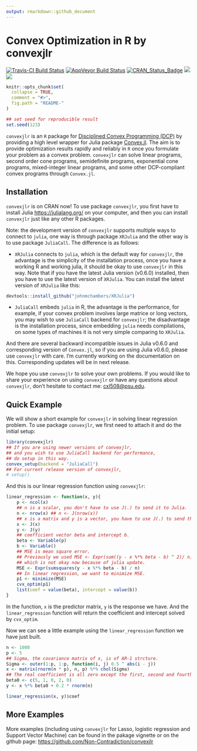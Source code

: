 ```yaml
---
output: rmarkdown::github_document
---
```


<!-- README.md is generated from README.Rmd. Please edit that file -->

# Convex Optimization in R by convexjlr

[![Travis-CI Build Status](https://travis-ci.org/Non-Contradiction/convexjlr.svg?branch=master)](https://travis-ci.org/Non-Contradiction/convexjlr)
[![AppVeyor Build Status](https://ci.appveyor.com/api/projects/status/github/Non-Contradiction/convexjlr?branch=master&svg=true)](https://ci.appveyor.com/project/Non-Contradiction/JuliaCall)
[![CRAN_Status_Badge](http://www.r-pkg.org/badges/version/convexjlr)](https://cran.r-project.org/package=convexjlr)
[![](http://cranlogs.r-pkg.org/badges/convexjlr)](http://cran.rstudio.com/web/packages/convexjlr/index.html)
[![](https://cranlogs.r-pkg.org/badges/grand-total/convexjlr)](http://cran.rstudio.com/web/packages/convexjlr/index.html)

```r
knitr::opts_chunk$set(
  collapse = TRUE,
  comment = "#>",
  fig.path = "README-"
)

## set seed for reproducible result
set.seed(123)
```

`convexjlr` is an `R` package for [Disciplined Convex Programming (DCP)](http://dcp.stanford.edu/) by providing
a high level wrapper for Julia package [Convex.jl](https://github.com/JuliaOpt/Convex.jl). 
The aim is to provide optimization results rapidly and reliably in `R` 
once you formulate your problem as a convex problem.
`convexjlr` can solve linear programs, second order cone programs, semidefinite programs, exponential cone programs, mixed-integer linear programs, and some other DCP-compliant convex programs through `Convex.jl`.

## Installation 

`convexjlr` is on CRAN now! To use package `convexjlr`, you first have to install Julia
<https://julialang.org/> on your computer, and then you can install `convexjlr` just like
any other R packages.

Note: the development version of `convexjlr` supports multiple ways to connect to `julia`, one way is through package `XRJulia` and the other way is to use package `JuliaCall`. The difference is as follows:

- `XRJulia` connects to `julia`, which is the default way for `convexjlr`,
  the advantage is the simplicity of the installation process, once you have a working
  R and working julia, it should be okay to use `convexjlr` in this way. Note that
  if you have the latest Julia version (v0.6.0) installed, then you have to use the
  latest version of `XRJulia`.
  You can install the latest version of `XRJulia` like this:
```r
devtools::install_github("johnmchambers/XRJulia")
```

- `JuliaCall` embeds `julia` in R,
  the advantage is the performance, for example, if your convex problem involves large matrice or long vectors, you may wish to use `JuliaCall` backend for `convexjlr`;
  the disadvantage is the installation process, since embedding `julia` needs 
  compilations, on some types of machines it is not very simple comparing to
  `XRJulia`.

And there are several backward incompatible issues in Julia v0.6.0 and corresponding
version of `Convex.jl`,
so if you are using Julia v0.6.0, please use `convexjlr` with care.
I'm currently working on the documentation on this.
Corresponding updates will be in next release.

We hope you use `convexjlr` to solve your own problems.
If you would like to share your experience on using `convexjlr` or have any questions about `convexjlr`, 
don't hesitate to contact me: <cxl508@psu.edu>.


## Quick Example

We will show a short example for `convexjlr` in solving linear regression problem.
To use package `convexjlr`, we first need to attach it and do the initial setup:

```r
library(convexjlr)
## If you are using newer versions of convexjlr,
## and you wish to use JuliaCall backend for performance,
## do setup in this way.
convex_setup(backend = "JuliaCall")
## For current release version of convexjlr,
# setup()
```

And this is our linear regression function using `convexjlr`:

```r
linear_regression <- function(x, y){
    p <- ncol(x)
    ## n is a scalar, you don't have to use J(.) to send it to Julia.
    n <- nrow(x) ## n <- J(nrow(x))
    ## x is a matrix and y is a vector, you have to use J(.) to send them to Julia.
    x <- J(x)
    y <- J(y)
    ## coefficient vector beta and intercept b.
    beta <- Variable(p)
    b <- Variable()
    ## MSE is mean square error.
    ## Previously we used MSE <- Expr(sum((y - x %*% beta - b) ^ 2)/ n)
    ## which is not okay now because of julia update.
    MSE <- Expr(sumsquares(y - x %*% beta - b) / n)
    ## In linear regression, we want to minimize MSE.
    p1 <- minimize(MSE)
    cvx_optim(p1)
    list(coef = value(beta), intercept = value(b))
}
```

In the function, `x` is the predictor matrix, `y` is the response we have.
And the `linear_regression` function will return the coefficient and intercept solved by `cvx_optim`.

Now we can see a little example using the `linear_regression` function we have just built.

```r
n <- 1000
p <- 5
## Sigma, the covariance matrix of x, is of AR-1 strcture.
Sigma <- outer(1:p, 1:p, function(i, j) 0.5 ^ abs(i - j))
x <- matrix(rnorm(n * p), n, p) %*% chol(Sigma)
## The real coefficient is all zero except the first, second and fourth elements.
beta0 <- c(5, 1, 0, 2, 0)
y <- x %*% beta0 + 0.2 * rnorm(n)

linear_regression(x, y)$coef
```

## More Examples

More examples (including using `convexjlr` for Lasso, logistic regression and Support Vector Machine) can be found in the pakage vignette or on the github page: <https://github.com/Non-Contradiction/convexjlr>

